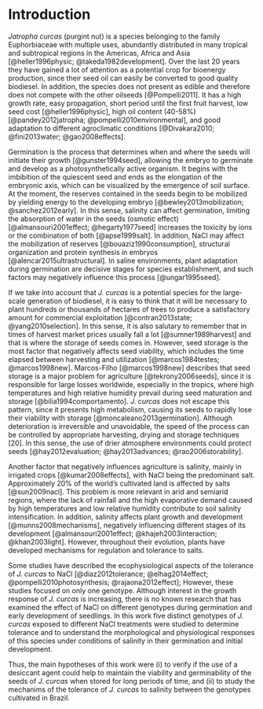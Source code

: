 # Introduction

_Jatropha curcas_ (purgint nut) is a species belonging to the family Euphorbiaceae with multiple uses, abundantly distributed in many tropical and subtropical regions in the Americas, Africa and Asia [@heller1996physic; @takeda1982development]. Over the last 20 years they have gained a lot of attention as a potential crop for bioenergy production, since their seed oil can easily be converted to good quality biodiesel. In addition, the species does not present as edible and therefore does not compete with the other oilseeds [@Pompelli2011]. It has a high growth rate, easy propagation, short period until the first fruit harvest, low seed cost  [@heller1996physic], high oil content (40-58%) [@pandey2012jatropha; @pompelli2010environmental], and good adaptation to different agroclimatic conditions [@Divakara2010; @fini2013water; @gao2008effects].

Germination is the process that determines when and where the seeds will initiate their growth [@gunster1994seed], allowing the embryo to germinate and develop as a photosynthetically active organism. It begins with the imbibition of the quiescent seed and ends as the elongation of the embryonic axis, which can be visualized by the emergence of soil surface. At the moment, the reserves contained in the seeds begin to be mobilized by yielding energy to the developing embryo [@bewley2013mobilization; @sanchez2012early]. In this sense, salinity can affect germination, limiting the absorption of water in the seeds (osmotic effect) [@almansouri2001effect; @hegarty1977seed] increases the toxicity by ions or the combination of both [@apse1999salt]. In addition, NaCl may affect the mobilization of reserves [@bouaziz1990consumption], structural organization and protein synthesis in embryos [@alencar2015ultrastructural]. In saline environments, plant adaptation during germination are decisive stages for species establishment, and such factors may negatively influence this process [@ungar1995seed].

If we take into account that _J. curcas_ is a potential species for the large-scale generation of biodiesel, it is easy to think that it will be necessary to plant hundreds or thousands of hectares of trees to produce a satisfactory amount for commercial exploitation [@contran2013state; @yang2010selection]. In this sense, it is also salutary to remember that in times of harvest market prices usually fall a lot [@sumner1989harvest] and that is where the storage of seeds comes in. However, seed storage is the most factor that negatively affects seed viability, which includes the time elapsed between harvesting and utilization [@marcos1984testes; @marcos1998new]. Marcos-Filho [@marcos1998new] describes that seed storage is a major problem for agriculture [@tekrony2006seeds], since it is responsible for large losses worldwide, especially in the tropics, where high temperatures and high relative humidity prevail during seed maturation and storage [@bilia1994comportamento]. _J. curcas_ does not escape this pattern, since it presents high metabolism, causing its seeds to rapidly lose their viability with storage [@moncaleano2013germination]. Although deterioration is irreversible and unavoidable, the speed of the process can be controlled by appropriate harvesting, drying and storage techniques [20]. In this sense, the use of drier atmosphere environments could protect seeds [@hay2012evaluation; @hay2013advances; @rao2006storability].

Another factor that negatively influences agriculture is salinity, mainly in irrigated crops [@kumar2008effects], with NaCl being the predominant salt. Approximately 20% of the world's cultivated land is affected by salts [@sun2009nacl]. This problem is more relevant in arid and semiarid regions, where the lack of rainfall and the high evaporative demand caused by high temperatures and low relative humidity contribute to soil salinity intensification. In addition, salinity affects plant growth and development [@munns2008mechanisms], negatively influencing different stages of its development [@almansouri2001effect; @khajeh2003interaction; @khan2003light]. However, throughout their evolution, plants have developed mechanisms for regulation and tolerance to salts.

Some studies have described the ecophysiological aspects of the tolerance of *J. curcas* to NaCl [@diaz2012tolerance; @elhag2014effect; @pompelli2010photosynthesis; @rajaona2012effect]; However, these studies focused on only one genotype. Although interest in the growth response of *J. curcas* is increasing, there is no known research that has examined the effect of NaCl on different genotypes during germination and early development of seedlings. In this work five distinct genotypes of *J. curcas* exposed to different NaCl treatments were studied to determine tolerance and to understand the morphological and physiological responses of this species under conditions of salinity in their germination and initial development.

Thus, the main hypotheses of this work were (i) to verify if the use of a desiccant agent could help to maintain the viability and germinability of the seeds of *J. curcas* when stored for long periods of time, and (ii) to study the mechanims of the tolerance of *J. curcas* to salinity between the genotypes cultivated in Brazil.

